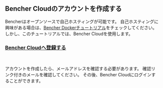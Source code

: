 ## Bencher Cloudのアカウントを作成する

Bencherはオープンソースで自己ホスティングが可能です。
自己ホスティングに興味がある場合は、[Bencher Dockerチュートリアル](/ja/docs/tutorial/docker/)をチェックしてください。
しかし、このチュートリアルでは、Bencher Cloudを使用します。

### <a id="signup-for-bencher-cloud" href="/auth/signup" target="_blank">Bencher Cloudへ登録する</a>
<br />

アカウントを作成したら、メールアドレスを確認する必要があります。
確認リンク付きのメールを確認してください。
その後、Bencher Cloudにログインすることができます。